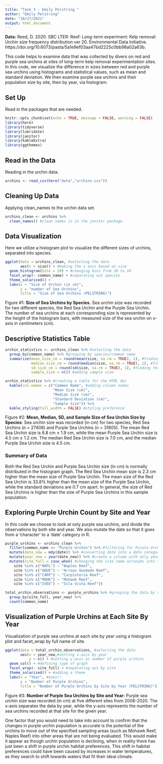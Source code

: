 ```yaml
---
title: "Task 3 - Emily Pelstring "
author: "Emily Pelstring"
date: "10/27/2021"
output: html_document
---
```


**Data:** Reed, D. 2020. SBC LTER: Reef: Long-term experiment: Kelp removal: Urchin size frequency distribution ver 20. Environmental Data Initiative. https://doi.org/10.6073/pasta/5a1e9ef03aa47bd2225c0bb98a02a63b. 

This code helps to examine data that was collected by divers on red and purple sea urchins at sites of long-term kelp removal experimentation sites. In this code, we visualize the difference in sizes between red and purple sea urchins using histograms and statistical values, such as mean and standard deviation. We then examine purple sea urchins and their population size by site, then by year, via histogram. 

## Set Up 

Read in the packages that are needed. 

```r
knitr::opts_chunk$set(echo = TRUE, message = FALSE, warning = FALSE)
library(here)
library(tidyverse)
library(lubridate)
library(janitor)
library(kableExtra)
library(ggthemes)
```

## Read in the Data 

Reading in the urchin data. 

```r
urchins <- read_csv(here("data","urchins.csv"))
```

## Cleaning Up Data 

Applying clean_names to the urchin data set. 

```r
urchins_clean <- urchins %>%
  clean_names() #clean names is in the janitor package
```

## Data Visualization

Here we utilize a histogram plot to visualize the different sizes of urchins, separated into species. 

```r
ggplot(data = urchins_clean, #selecting the data
       aes(x = size)) + #making the x axis based on size 
  geom_histogram(bins = 10) + #changing bins from 30 to 10
  facet_wrap(~ common_name) + #separating out species 
  theme_solarized() +
  labs(x = "Size of Urchin (in cm)",
       y = "number of Sea Urchins",
       title = "Size of Sea Urchins (PELSTRING)")
```
Figure #1: **Size of Sea Urchins by Species.** Sea urchin size was recorded for two different species, the Red Sea Urchin and the Purple Sea Urchin. The number of sea urchins at each corresponding size is represented by the height of the histogram bars, with measured size of the sea urchin on x-axis in centimeters (cm). 

## Descriptive Statistics Table

```r
urchin_statistics <- urchins_clean %>% #selecting the data
  group_by(common_name) %>% #grouping by species/common name
  summarize(mean_size_cm = round(mean(size, na.rm = TRUE), 1), #finding the mean, rounding to 1 decimal place
            median_size_cm = round(median(size, na.rm = TRUE), 1), #finding the median, rounding to 1 decimal place
            sd_size_cm = round(sd(size, na.rm = TRUE), 1), #finding the sd, rounding to 1 decimal place
            sample_size = n()) #adding sample size 

urchin_statistics %>% #creating a table for the HTML doc 
  kable(col.names = c("Common Name", #adding column names 
                      "Mean Size (cm)",
                      "Median Size (cm)",
                      "Standard Deviation (cm)",
                      "Sample Size")) %>%
  kable_styling(full_width = FALSE) #styling preference 
```

Figure #2: **Mean, Median, SD, and Sample Size of Sea Urchin Size by Species**: Sea urchin size was recorded (in cm) for two species, Red Sea Urchins (n = 27408) and Purple Sea Urchins (n = 31805). The mean Red Sea Urchin size is 6.8 cm $\pm$ 1.9 cm, while the mean Purple Sea Urchin size is 4.5 cm $\pm$ 1.2 cm. The median Red Sea Urchin size is 7.0 cm, and the median Purple Sea Urchin size is 4.5 cm.

### Summary of Data 

Both the Red Sea Urchin and Purple Sea Urchin size (in cm) is normally distributed in the histogram graph. The Red Sea Urchin mean size is 2.3 cm higher than the mean size of Purple Sea Urchin. The mean size of the Red Sea Urchin is 33.8% higher than the mean size of the Purple Sea Urchin, while the standard deviations are 0.7 cm apart. In general, the size of Red Sea Urchins is higher than the size of Purple Sea Urchins in this sample population. 

## Exploring Purple Urchin Count by Site and Year 

In this code we choose to look at only purple sea urchins, and divide the observations by both site and year. We also mutate the date so that it goes from a 'character' to a 'date' category in R. 

```r
purple_urchins <- urchins_clean %>% 
  filter(common_name == "Purple Urchin") %>% #filtering for Purple Urchin
  mutate(date_new = mdy(date)) %>% #converting date into a date category
  mutate(year_new = year(date_new)) %>% #create a column with only year
  mutate(site_full = case_when( #changing the site name acronyms into their full names
    site %in% c("NAPL") ~ "Naples Reef",
    site %in% c("AQUE") ~ "Arroyo Quemado Reef",
    site %in% c("CARP") ~ "Carpinteria Reef",
    site %in% c("MOHK") ~ "Mohawk Reef",
    site %in% c("IVEE") ~ "Isla Vista Reef"))

total_urchin_observations <- purple_urchins %>% #grouping the data by site and year, asking R to count total sea urchins by those groups
  group_by(site_full, year_new) %>%
  count(common_name)
```

## Visualization of Purple Urchins at Each Site By Year 

Visualization of purple sea urchins at each site by year using a histogram plot and facet_wrap by full name of site. 

```r
ggplot(data = total_urchin_observations, #selecting the data
       aes(x = year_new,#setting x-axis by year 
           y = n)) + #setting y-axis as number of purple urchins 
  geom_col() + #defining type of graph 
  facet_wrap(~ site_full) + #separating out by site
  theme_solarized() + #adding a theme
  labs(x = "Year", #axes!!
       y = "Number of Purple Urchins",
       title = "Number of Purple Urchins by Site by Year (PELSTRING)") #title!!
```
Figure #3: **Number of Purple Sea Urchins by Site and Year:** Purple sea urchin size was recorded (in cm) at five different sites from 2008-2020. The x-axis separates the data by year, while the y-axis represents the number of sea urchins recorded at that site for the given year. 

One factor that you would need to take into account to confirm that the changes in purple urchin population is accurate is the potential of the urchins to move out of the specified sampling areas (such as Mohawk Reef, Naples Reef) into other areas that are not being evaluated. This would make it appear as though urchin population is declining, when in reality there has just been a shift in purple urchin habitat preferences. This shift in habitat preferences could have been caused by increases in water temperatures, as they search to shift towards waters that fit their ideal climate. 
